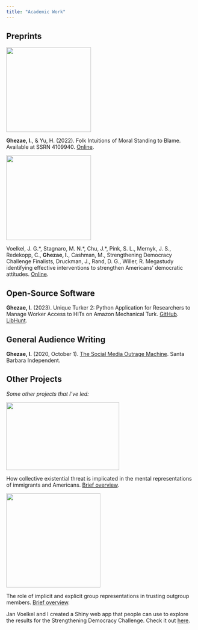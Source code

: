 ```yaml
---
title: "Academic Work"
---
```


## Preprints

::: {layout="[1, 3]" layout-valign="center"}
![](./files/work/stb.png){fig-alt="Decorative text" width="225"}

**Ghezae, I.**, & Yu, H. (2022). Folk Intuitions of Moral Standing to Blame. Available at SSRN 4109940. [Online](https://papers.ssrn.com/sol3/papers.cfm?abstract_id=4109940).
:::

::: {layout="[1, 3]" layout-valign="center"}
![](./files/work/sdc.png){fig-alt="Decorative text" width="225"}

Voelkel, J. G.\*, Stagnaro, M. N.\*, Chu, J.\*, Pink, S. L., Mernyk, J. S., Redekopp, C., **Ghezae, I.**, Cashman, M., Strengthening Democracy Challenge Finalists, Druckman, J., Rand, D. G., Willer, R. Megastudy identifying effective interventions to strengthen Americans' democratic attitudes. [Online](https://osf.io/y79u5/).
:::

## Open-Source Software

**Ghezae, I.** (2023). Unique Turker 2: Python Application for Researchers to Manage Worker Access to HITs on Amazon Mechanical Turk. [GitHub](https://github.com/Isu21842/unique-turker-2). [LibHunt](https://www.libhunt.com/r/unique-turker-2).

## General Audience Writing

**Ghezae, I.** (2020, October 1). [The Social Media Outrage Machine](https://www.independent.com/2020/10/01/the-social-media-outrage-machine/). Santa Barbara Independent.

## Other Projects

*Some other projects that I've led:*

::: {layout="[1, 3]" layout-valign="center"}
![](./files/work/cet.png){fig-alt="Decorative text" width="300" height="180"}

How collective existential threat is implicated in the mental representations of immigrants and Americans. [Brief overview](https://isu21842.github.io/files/work/cet.html).
:::

::: {layout="[1, 3]" layout-valign="center"}
![](./files/work/wave.png){fig-alt="Decorative text" width="250px"}

The role of implicit and explicit group representations in trusting outgroup members. [Brief overview](https://isu21842.github.io/files/work/wave.html).
:::

Jan Voelkel and I created a Shiny web app that people can use to explore the results for the Strengthening Democracy Challenge. Check it out [here](https://www.strengtheningdemocracychallenge.org/results).

